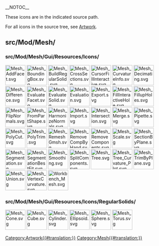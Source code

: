 __NOTOC__
<languages/>
<translate>

<!--T:1-->
These icons are in the indicated source path. 

<!--T:2-->
For all icons in the source tree, see [[Artwork|Artwork]].

== src/Mod/Mesh/ == <!--T:3-->

=== src/Mod/Mesh/Gui/Resources/Icons/ === <!--T:4-->

</translate>
[[File:Mesh_AddFacet.svg|64px]]
[[File:Mesh_BoundingBox.svg|64px]]
[[File:Mesh_BuildRegularSolid.svg|64px]]
[[File:Mesh_CrossSections.svg|64px]]
[[File:Mesh_CursorFillInteractive.svg|64px]]
[[File:Mesh_CurvatureInfo.svg|64px]]
[[File:Mesh_Decimating.svg|64px]]
[[File:Mesh_Difference.svg|64px]]
[[File:Mesh_EvaluateFacet.svg|64px]]
[[File:Mesh_EvaluateSolid.svg|64px]]
[[File:Mesh_Evaluation.svg|64px]]
[[File:Mesh_Export.svg|64px]]
[[File:Mesh_FillInteractiveHole.svg|64px]]
[[File:Mesh_FillupHoles.svg|64px]]
[[File:Mesh_FlipNormals.svg|64px]]
[[File:Mesh_FromPartShape.svg|64px]]
[[File:Mesh_HarmonizeNormals.svg|64px]]
[[File:Mesh_Import.svg|64px]]
[[File:Mesh_Intersection.svg|64px]]
[[File:Mesh_Merge.svg|64px]]
[[File:Mesh_Pipette.svg|64px]]
[[File:Mesh_PolyCut.svg|64px]]
[[File:Mesh_PolyTrim.svg|64px]]
[[File:Mesh_RemeshGmsh.svg|64px]]
[[File:Mesh_RemoveCompByHand.svg|64px]]
[[File:Mesh_RemoveComponents.svg|64px]]
[[File:Mesh_Scale.svg|64px]]
[[File:Mesh_SectionByPlane.svg|64px]]
[[File:Mesh_Segmentation.svg|64px]]
[[File:Mesh_SegmentationBestFit.svg|64px]]
[[File:Mesh_Smoothing.svg|64px]]
[[File:Mesh_SplitComponents.svg|64px]]
[[File:Mesh_Tree.svg|64px]]
[[File:Mesh_Tree_Curvature_Plot.svg|64px]]
[[File:Mesh_TrimByPlane.svg|64px]]
[[File:Mesh_Union.svg|64px]]
[[File:Mesh_VertexCurvature.svg|64px]]
[[File:Workbench_Mesh.svg|64px]]
<translate>

=== src/Mod/Mesh/Gui/Resources/Icons/RegularSolids/ === <!--T:5-->

</translate>
[[File:Mesh_Cone.svg|64px]]
[[File:Mesh_Cube.svg|64px]]
[[File:Mesh_Cylinder.svg|64px]]
[[File:Mesh_Ellipsoid.svg|64px]]
[[File:Mesh_Sphere.svg|64px]]
[[File:Mesh_Torus.svg|64px]]
<translate>


</translate>
[[Category:Artwork{{#translation:}}]]
<noinclude>[[Category:Mesh{{#translation:}}]]</noinclude> <!-- we don't want this transcluded -->